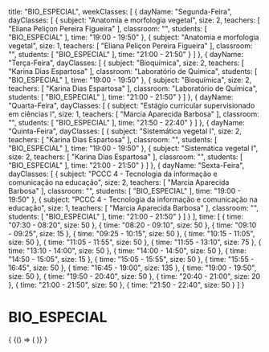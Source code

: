   title: "BIO_ESPECIAL",
  weekClasses: [
    {
      dayName: "Segunda-Feira",
      dayClasses: [
        {
          subject: "Anatomia e morfologia vegetal",
          size: 2,
          teachers: [
            "Eliana Peliçon Pereira Figueira"
          ],
          classroom: "",
          students: [
            "BIO_ESPECIAL"
          ],
          time: "19:00 - 19:50"
        },
        {
          subject: "Anatomia e morfologia vegetal",
          size: 1,
          teachers: [
            "Eliana Peliçon Pereira Figueira"
          ],
          classroom: "",
          students: [
            "BIO_ESPECIAL"
          ],
          time: "21:00 - 21:50"
        }
      ]
    },
    {
      dayName: "Terça-Feira",
      dayClasses: [
        {
          subject: "Bioquímica",
          size: 2,
          teachers: [
            "Karina Dias Espartosa"
          ],
          classroom: "Laboratório de Química",
          students: [
            "BIO_ESPECIAL"
          ],
          time: "19:00 - 19:50"
        },
        {
          subject: "Bioquímica",
          size: 2,
          teachers: [
            "Karina Dias Espartosa"
          ],
          classroom: "Laboratório de Química",
          students: [
            "BIO_ESPECIAL"
          ],
          time: "21:00 - 21:50"
        }
      ]
    },
    {
      dayName: "Quarta-Feira",
      dayClasses: [
        {
          subject: "Estágio curricular supervisionado em ciências I",
          size: 1,
          teachers: [
            "Marcia Aparecida Barbosa"
          ],
          classroom: "",
          students: [
            "BIO_ESPECIAL"
          ],
          time: "21:50 - 22:40"
        }
      ]
    },
    {
      dayName: "Quinta-Feira",
      dayClasses: [
        {
          subject: "Sistemática vegetal I",
          size: 2,
          teachers: [
            "Karina Dias Espartosa"
          ],
          classroom: "",
          students: [
            "BIO_ESPECIAL"
          ],
          time: "19:00 - 19:50"
        },
        {
          subject: "Sistemática vegetal I",
          size: 2,
          teachers: [
            "Karina Dias Espartosa"
          ],
          classroom: "",
          students: [
            "BIO_ESPECIAL"
          ],
          time: "21:00 - 21:50"
        }
      ]
    },
    {
      dayName: "Sexta-Feira",
      dayClasses: [
        {
          subject: "PCCC 4 - Tecnologia da informação e comunicação na educação",
          size: 2,
          teachers: [
            "Marcia Aparecida Barbosa"
          ],
          classroom: "",
          students: [
            "BIO_ESPECIAL"
          ],
          time: "19:00 - 19:50"
        },
        {
          subject: "PCCC 4 - Tecnologia da informação e comunicação na educação",
          size: 1,
          teachers: [
            "Marcia Aparecida Barbosa"
          ],
          classroom: "",
          students: [
            "BIO_ESPECIAL"
          ],
          time: "21:00 - 21:50"
        }
      ]
    }
  ],
  time: [
    {
      time: "07:30 - 08:20",
      size: 50
    },
    {
      time: "08:20 - 09:10",
      size: 50
    },
    {
      time: "09:10 - 09:25",
      size: 15
    },
    {
      time: "09:25 - 10:15",
      size: 50
    },
    {
      time: "10:15 - 11:05",
      size: 50
    },
    {
      time: "11:05 - 11:55",
      size: 50
    },
    {
      time: "11:55 - 13:10",
      size: 75
    },
    {
      time: "13:10 - 14:00",
      size: 50
    },
    {
      time: "14:00 - 14:50",
      size: 50
    },
    {
      time: "14:50 - 15:05",
      size: 15
    },
    {
      time: "15:05 - 15:55",
      size: 50
    },
    {
      time: "15:55 - 16:45",
      size: 50
    },
    {
      time: "16:45 - 19:00",
      size: 135
    },
    {
      time: "19:00 - 19:50",
      size: 50
    },
    {
      time: "19:50 - 20:40",
      size: 50
    },
    {
      time: "20:40 - 21:00",
      size: 20
    },
    {
      time: "21:00 - 21:50",
      size: 50
    },
    {
      time: "21:50 - 22:40",
      size: 50
    }
  ]
}

# BIO_ESPECIAL

<div>
  {
    <BrowserOnly>
      {() => (
        <Grid
          title={data.title}
          weekClasses={data.weekClasses}
          time={data.time}
        />
      )}
    </BrowserOnly>
  }
</div>
